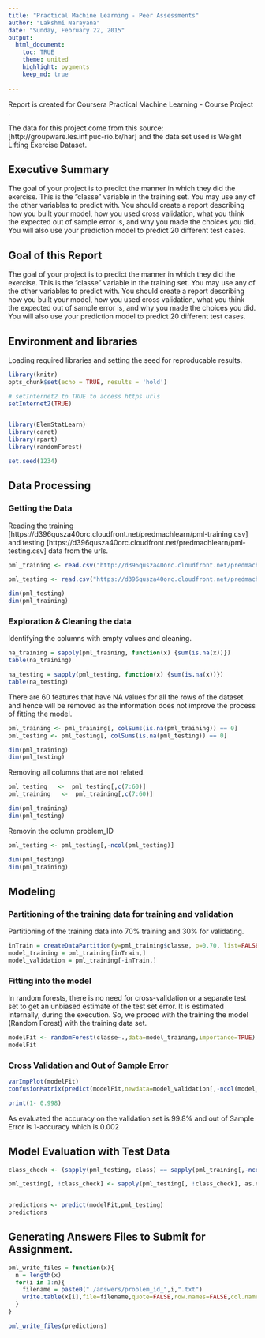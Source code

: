 ```yaml
---
title: "Practical Machine Learning - Peer Assessments"
author: "Lakshmi Narayana"
date: "Sunday, February 22, 2015"
output: 
  html_document:
    toc: TRUE
    theme: united
    highlight: pygments
    keep_md: true 
    
---
```


  Report is created for Coursera Practical Machine Learning - Course Project .  
  
  The data for this project come from this source: [http://groupware.les.inf.puc-rio.br/har] and the data set used is Weight Lifting Exercise Dataset.  
  
  

## Executive Summary

The goal of your project is to predict the manner in which they did the exercise. This is the "classe" variable in the training set. You may use any of the other variables to predict with. You should create a report describing how you built your model, how you used cross validation, what you think the expected out of sample error is, and why you made the choices you did. You will also use your prediction model to predict 20 different test cases. 


## Goal of this Report

The goal of your project is to predict the manner in which they did the exercise. This is the "classe" variable in the training set. You may use any of the other variables to predict with. You should create a report describing how you built your model, how you used cross validation, what you think the expected out of sample error is, and why you made the choices you did. You will also use your prediction model to predict 20 different test cases. 

## Environment and libraries

Loading required libraries and setting the seed for reproducable results.

```r
library(knitr)
opts_chunk$set(echo = TRUE, results = 'hold')

# setInternet2 to TRUE to access https urls
setInternet2(TRUE)


library(ElemStatLearn)
library(caret)
library(rpart)
library(randomForest)

set.seed(1234)

```

## Data Processing

### Getting the Data

Reading the training [https://d396qusza40orc.cloudfront.net/predmachlearn/pml-training.csv] and testing [https://d396qusza40orc.cloudfront.net/predmachlearn/pml-testing.csv] data from the urls. 

```r


pml_training <- read.csv("http://d396qusza40orc.cloudfront.net/predmachlearn/pml-training.csv",header=TRUE,sep=",",na.strings=c("", "NA", " "))

pml_testing <- read.csv("https://d396qusza40orc.cloudfront.net/predmachlearn/pml-testing.csv",header=TRUE,sep=",",na.strings=c("", "NA", " "))

dim(pml_testing)
dim(pml_training)

```

### Exploration & Cleaning the data

Identifying the columns with empty values and cleaning.
```r
na_training = sapply(pml_training, function(x) {sum(is.na(x))})
table(na_training)

na_testing = sapply(pml_testing, function(x) {sum(is.na(x))})
table(na_testing)


```

There are 60 features that have NA values for all the rows of the dataset and hence will be removed as the information does not improve the process of fitting the model.

```r
pml_training <- pml_training[, colSums(is.na(pml_training)) == 0]
pml_testing <- pml_testing[, colSums(is.na(pml_testing)) == 0]

dim(pml_training)
dim(pml_testing)

```
Removing all columns that are not related. 

```r

pml_testing   <-  pml_testing[,c(7:60)]
pml_training   <-  pml_training[,c(7:60)]

dim(pml_training)
dim(pml_testing)


```

Removin the column problem_ID
```r

pml_testing <- pml_testing[,-ncol(pml_testing)]

dim(pml_testing)
dim(pml_training)

```


## Modeling

### Partitioning of the training data for training and validation

Partitioning of the training data into 70% training and 30% for validating.

```r
inTrain = createDataPartition(y=pml_training$classe, p=0.70, list=FALSE)
model_training = pml_training[inTrain,]
model_validation = pml_training[-inTrain,]
```

### Fitting into the model

In random forests, there is no need for cross-validation or a separate test set to get an unbiased estimate of the test set error. It is estimated internally, during the execution. So, we proced with the training the model (Random Forest) with the training data set.

```r
modelFit <- randomForest(classe~.,data=model_training,importance=TRUE)
modelFit

```

### Cross Validation and Out of Sample Error

```r
varImpPlot(modelFit)
confusionMatrix(predict(modelFit,newdata=model_validation[,-ncol(model_validation)]),model_validation$classe)

print(1- 0.998)

```
As evaluated the accuracy on the validation set is 99.8% and out of Sample Error is 1-accuracy which is 0.002  

## Model Evaluation with Test Data

```r

class_check <- (sapply(pml_testing, class) == sapply(pml_training[,-ncol(pml_training)], class))

pml_testing[, !class_check] <- sapply(pml_testing[, !class_check], as.numeric)


predictions <- predict(modelFit,pml_testing)
predictions
```


## Generating Answers Files to Submit for Assignment.
```r
pml_write_files = function(x){
  n = length(x)
  for(i in 1:n){
    filename = paste0("./answers/problem_id_",i,".txt")
    write.table(x[i],file=filename,quote=FALSE,row.names=FALSE,col.names=FALSE)
  }
}

pml_write_files(predictions)
```

